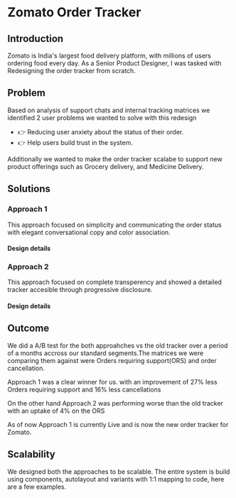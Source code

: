 # Zomato Order Tracker

## Introduction 

Zomato is India's largest food delivery platform, with millions of users ordering food every day.
As a Senior Product Designer, I was tasked with Redesigning the order tracker from scratch.


## Problem

Based on analysis of support chats and internal tracking matrices we identified 2 user problems we
wanted to solve with this redesign
- 👉 Reducing user anxiety about the status of their order.
- 👉 Help users build trust in the system.

Additionally we wanted to make the order tracker scalabe to support new product offerings such as
Grocery delivery, and Medicine Delivery. 


## Solutions

### Approach 1
This approach focused on simplicity and communicating the order status with
elegant conversational copy and color association.


#### Design details

### Approach 2
This approach focused on complete transperency and showed a detailed tracker accesible through 
progressive disclosure.

#### Design details

## Outcome
We did a A/B test for the both approahches vs the old tracker over a period of a months accross 
our standard segments.The matrices we were comparing them against were Orders requiring 
support(ORS) and order cancellation.

Approach 1 was a clear winner for us. with an improvement of 27% less Orders requiring support
and 16% less cancellations 

On the other hand Approach 2 was performing worse than the old tracker with an uptake of 4% on 
the ORS

As of now Approach 1 is currently Live and is now the new order tracker for Zomato.

## Scalability
We designed both the approaches to be scalable. The entire system is build using components,
autolayout and variants with 1:1 mapping to code, here are a few examples.